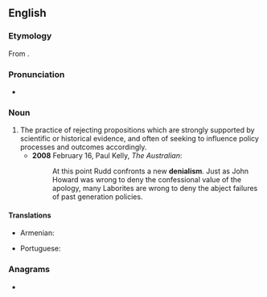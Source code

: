 ==English==

===Etymology===
From {{suffix|denial|ism|lang=en}}.

===Pronunciation===
* {{a|UK}} {{IPA|/dɪˈnaɪ(j)əlɪzəm/|lang=en}}

===Noun===
{{wikipedia}}
{{en-noun|-|s}}

# The practice of rejecting propositions which are strongly supported by scientific or historical evidence, and often of seeking to influence policy processes and outcomes accordingly.
#* '''2008''' February 16, Paul Kelly, ''The Australian'':
#*: At this point Rudd confronts a new '''denialism'''. Just as John Howard was wrong to deny the confessional value of the apology, many Laborites are wrong to deny the abject failures of past generation policies.

====Translations====
{{trans-top|position of those who reject propositions that are strongly supported by scientific or historical evidence}}
* Armenian: {{t+|hy|ժխտողականություն}}
{{trans-mid}}
* Portuguese: {{t|pt|negacionismo|m}}
{{trans-bottom}}

===Anagrams===
* {{l|en|aldimines}}